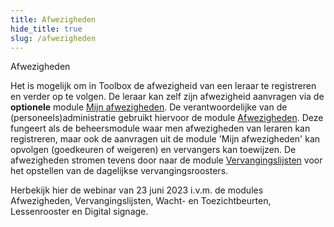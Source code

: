 ```yaml
---
title: Afwezigheden
hide_title: true
slug: /afwezigheden
---
```


<ImageTitle img="sick.png">Afwezigheden</ImageTitle>

Het is mogelijk om in Toolbox de afwezigheid van een leraar te registreren en verder op te volgen. De leraar kan zelf zijn afwezigheid aanvragen via de **optionele** module [Mijn afwezigheden](/afwezigheden/mijn_afwezigheden/). De verantwoordelijke van de (personeels)administratie gebruikt hiervoor de module [Afwezigheden](/afwezigheden/afwezigheden/). Deze fungeert als de beheersmodule waar men afwezigheden van leraren kan registreren, maar ook de aanvragen uit de module 'Mijn afwezigheden' kan opvolgen (goedkeuren of weigeren) en vervangers kan toewijzen. De afwezigheden stromen tevens door naar de module [Vervangingslijsten](/vervangingslijsten) voor het opstellen van de dagelijkse vervangingsroosters. 

<DocCardList /> 

Herbekijk hier de webinar van 23 juni 2023 i.v.m. de modules Afwezigheden, Vervangingslijsten, Wacht- en Toezichtbeurten, Lessenrooster en Digital signage.

<Youtube url="https://www.youtube.com/embed/vxjhXLlep_w" />


